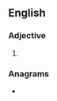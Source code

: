 ==English==

===Adjective===
{{head|en|superlative adjective}}

# {{en-superlative of|earthy}}

===Anagrams===
* {{anagrams|en|a=aeehirstt|Earthites|heartiest|hesitater|hetaerist|shit-eater|shiteater}}